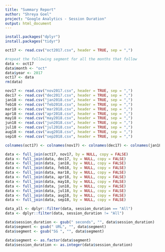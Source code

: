---
title: "Summary Report"
author: "Shreya Goel"
project: "Google Analytics - Session Duration"
output: html_document
---

```{r Install Packages}
install.packages("dplyr")
install.packages("tidyr")
```

```{r Data MAIN}

oct17 <- read.csv("oct2017.csv", header = TRUE, sep = ",")

#repeat the following segment for all the months that follow
data <- oct17
data$month <- "oct"
data$year <- 2017
oct17 <- data
rm(data)

nov17 <- read.csv("nov2017.csv", header = TRUE, sep = ",")
dec17 <- read.csv("dec2017.csv", header = TRUE, sep = ",")
jan18 <- read.csv("jan2018.csv", header = TRUE, sep = ",")
feb18 <- read.csv("feb2018.csv", header = TRUE, sep = ",")
mar18 <- read.csv("mar2018.csv", header = TRUE, sep = ",")
apr18 <- read.csv("apr2018.csv", header = TRUE, sep = ",")
may18 <- read.csv("may2018.csv", header = TRUE, sep = ",")
jun18 <- read.csv("jun2018.csv", header = TRUE, sep = ",")
jul18 <- read.csv("jul2018.csv", header = TRUE, sep = ",")
aug18 <- read.csv("aug2018.csv", header = TRUE, sep = ",")
sep18 <- read.csv("sep2018.csv", header = TRUE, sep = ",")
```

```{r Merging Data}
colnames(oct17) <- colnames(nov17) <- colnames(dec17) <- colnames(jan18) <- colnames(feb18) <- colnames(mar18) <- colnames(apr18) <- colnames(may18) <- colnames(jun18) <- colnames(jul18) <- colnames(aug18) <- colnames(sep18) <- c("session_duration","data_range","segment","unique_users","sessions","new_users","bounce_rate","email_signups","brochure_requests","brochure_views","brochure_downloads","month","year")

data <- full_join(oct17, nov17, by = NULL, copy = FALSE)
data <- full_join(data, dec17, by = NULL, copy = FALSE)
data <- full_join(data, jan18, by = NULL, copy = FALSE)
data <- full_join(data, feb18, by = NULL, copy = FALSE)
data <- full_join(data, mar18, by = NULL, copy = FALSE)
data <- full_join(data, apr18, by = NULL, copy = FALSE)
data <- full_join(data, may18, by = NULL, copy = FALSE)
data <- full_join(data, jun18, by = NULL, copy = FALSE)
data <- full_join(data, jul18, by = NULL, copy = FALSE)
data <- full_join(data, aug18, by = NULL, copy = FALSE)
data <- full_join(data, sep18, by = NULL, copy = FALSE)
```

```{r Data Subset}
data_all <- dplyr::filter(data, session_duration == "All")
data <- dplyr::filter(data, session_duration != "All")
```

```{r Data Cleaning}
data$session_duration <- gsub(" seconds", "", data$session_duration) 
data$segment <- gsub(" URL", "", data$segment)
data$segment <- gsub("SG ", "", data$segment)

data$segment <- as.factor(data$segment)
data$session_duration <- as.integer(data$session_duration)
```
